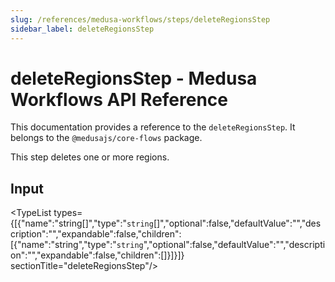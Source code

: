 ```yaml
---
slug: /references/medusa-workflows/steps/deleteRegionsStep
sidebar_label: deleteRegionsStep
---
```



# deleteRegionsStep - Medusa Workflows API Reference

This documentation provides a reference to the `deleteRegionsStep`. It belongs to the `@medusajs/core-flows` package.

This step deletes one or more regions.

## Input

<TypeList types={[{"name":"string[]","type":"`string`[]","optional":false,"defaultValue":"","description":"","expandable":false,"children":[{"name":"string","type":"`string`","optional":false,"defaultValue":"","description":"","expandable":false,"children":[]}]}]}  sectionTitle="deleteRegionsStep"/>
